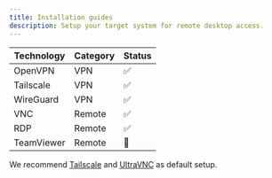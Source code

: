 ```yaml
---
title: Installation guides
description: Setup your target system for remote desktop access.
---
```



| Technology | Category | Status |
| ---------- | -------- | ------ |
| OpenVPN    | VPN      | ✅     |
| Tailscale  | VPN      | ✅     |
| WireGuard  | VPN      | ✅     |
| VNC        | Remote   | ✅     |
| RDP        | Remote   | ✅     |
| TeamViewer | Remote   | 🚧     |


We recommend [Tailscale](./installation-guides/tailscale) and [UltraVNC](./installation-guides/ultravnc) as default setup.

